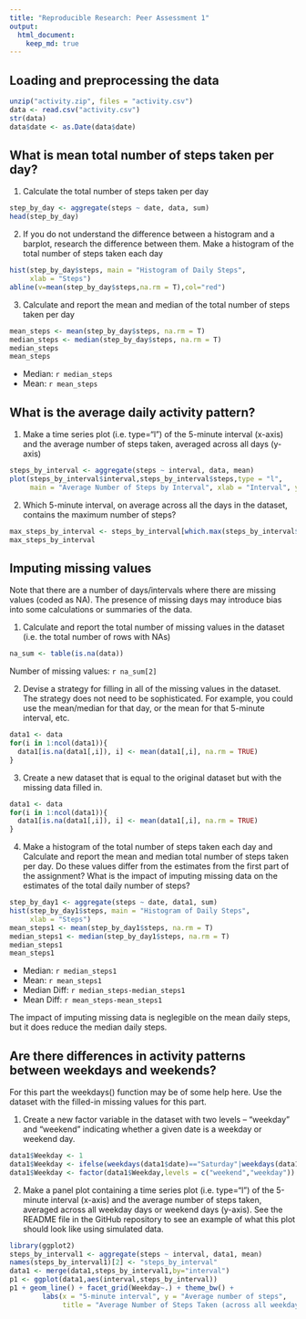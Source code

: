 ```yaml
---
title: "Reproducible Research: Peer Assessment 1"
output: 
  html_document:
    keep_md: true
---
```



## Loading and preprocessing the data
```r
unzip("activity.zip", files = "activity.csv")
data <- read.csv("activity.csv")
str(data)
data$date <- as.Date(data$date)
```


## What is mean total number of steps taken per day?
1. Calculate the total number of steps taken per day
```r
step_by_day <- aggregate(steps ~ date, data, sum)
head(step_by_day)
```

2. If you do not understand the difference between a histogram and a barplot, research the difference between them. Make a histogram of the total number of steps taken each day
```r
hist(step_by_day$steps, main = "Histogram of Daily Steps",
     xlab = "Steps")
abline(v=mean(step_by_day$steps,na.rm = T),col="red")

```

3. Calculate and report the mean and median of the total number of steps taken per day
```r
mean_steps <- mean(step_by_day$steps, na.rm = T)
median_steps <- median(step_by_day$steps, na.rm = T)
median_steps
mean_steps
```
- Median: `r median_steps`
- Mean: `r mean_steps`

## What is the average daily activity pattern?
1. Make a time series plot (i.e. \color{red}{\verb|type = "l"|}type="l") of the 5-minute interval (x-axis) and the average number of steps taken, averaged across all days (y-axis)
```r
steps_by_interval <- aggregate(steps ~ interval, data, mean)
plot(steps_by_interval$interval,steps_by_interval$steps,type = "l",
     main = "Average Number of Steps by Interval", xlab = "Interval", ylab = "Steps")
```

2. Which 5-minute interval, on average across all the days in the dataset, contains the maximum number of steps?
```r
max_steps_by_interval <- steps_by_interval[which.max(steps_by_interval$steps),1]
max_steps_by_interval        
```

## Imputing missing values
Note that there are a number of days/intervals where there are missing values (coded as \color{red}{\verb|NA|}NA). The presence of missing days may introduce bias into some calculations or summaries of the data.

1. Calculate and report the total number of missing values in the dataset (i.e. the total number of rows with \color{red}{\verb|NA|}NAs)
```r
na_sum <- table(is.na(data))   
```
Number of missing values: `r na_sum[2]`

2. Devise a strategy for filling in all of the missing values in the dataset. The strategy does not need to be sophisticated. For example, you could use the mean/median for that day, or the mean for that 5-minute interval, etc.
```r
data1 <- data
for(i in 1:ncol(data1)){
  data1[is.na(data1[,i]), i] <- mean(data1[,i], na.rm = TRUE)
}
```

3. Create a new dataset that is equal to the original dataset but with the missing data filled in.
```r
data1 <- data
for(i in 1:ncol(data1)){
  data1[is.na(data1[,i]), i] <- mean(data1[,i], na.rm = TRUE)
}
```

4. Make a histogram of the total number of steps taken each day and Calculate and report the mean and median total number of steps taken per day. Do these values differ from the estimates from the first part of the assignment? What is the impact of imputing missing data on the estimates of the total daily number of steps?
```r
step_by_day1 <- aggregate(steps ~ date, data1, sum)
hist(step_by_day1$steps, main = "Histogram of Daily Steps",
     xlab = "Steps")
mean_steps1 <- mean(step_by_day1$steps, na.rm = T)
median_steps1 <- median(step_by_day1$steps, na.rm = T)
median_steps1
mean_steps1

```
- Median: `r median_steps1`
- Mean: `r mean_steps1`
- Median Diff: `r median_steps-median_steps1`
- Mean Diff: `r mean_steps-mean_steps1`

The impact of imputing missing data is neglegible on the mean daily steps, but it does reduce the median daily steps.


## Are there differences in activity patterns between weekdays and weekends?
For this part the \color{red}{\verb|weekdays()|}weekdays() function may be of some help here. Use the dataset with the filled-in missing values for this part.

1. Create a new factor variable in the dataset with two levels – “weekday” and “weekend” indicating whether a given date is a weekday or weekend day.
```r
data1$Weekday <- 1
data1$Weekday <- ifelse(weekdays(data1$date)=="Saturday"|weekdays(data1$date)=="Sunday","weekend","weekday")
data1$Weekday <- factor(data1$Weekday,levels = c("weekend","weekday"))
```

2. Make a panel plot containing a time series plot (i.e. \color{red}{\verb|type = "l"|}type="l") of the 5-minute interval (x-axis) and the average number of steps taken, averaged across all weekday days or weekend days (y-axis). See the README file in the GitHub repository to see an example of what this plot should look like using simulated data.
```r
library(ggplot2)
steps_by_interval1 <- aggregate(steps ~ interval, data1, mean)
names(steps_by_interval1)[2] <- "steps_by_interval"
data1 <- merge(data1,steps_by_interval1,by="interval")
p1 <- ggplot(data1,aes(interval,steps_by_interval))
p1 + geom_line() + facet_grid(Weekday~.) + theme_bw() + 
        labs(x = "5-minute interval", y = "Average number of steps",
             title = "Average Number of Steps Taken (across all weekday days or weekend days)")
```